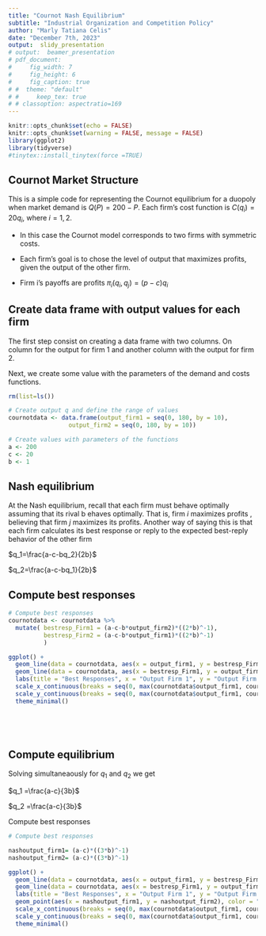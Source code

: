 ```yaml
---
title: "Cournot Nash Equilibrium"
subtitle: "Industrial Organization and Competition Policy"
author: "Marly Tatiana Celis"
date: "December 7th, 2023"
output:  slidy_presentation 
# output:  beamer_presentation
# pdf_document:
#     fig_width: 7
#     fig_height: 6
#     fig_caption: true
# #  theme: "default"
# #     keep_tex: true
# # classoption: aspectratio=169    
---
```


```r
knitr::opts_chunk$set(echo = FALSE)
knitr::opts_chunk$set(warning = FALSE, message = FALSE) 
library(ggplot2)
library(tidyverse)
#tinytex::install_tinytex(force =TRUE)
```


## Cournot Market Structure

This is a simple code for representing the Cournot equilibrium for a duopoly when market demand is $Q(P)=200-P$.
Each firm’s cost function is $C(q_i )=20q_i$, where $i=1,2$. 

- In this case the Cournot model corresponds to two firms with symmetric costs.

- Each firm's goal is to chose the level of output that maximizes profits, given the output of the other firm.

- Firm i's payoffs are profits $\pi_i(q_i,q_j)=(p-c)q_i$


## Create data frame with output values for each firm

The first step consist on creating a data frame with two columns. On column for the output for firm 1 and another column with the output for firm 2.

Next, we create some value with the parameters of the demand and costs functions. 
```r
rm(list=ls())

# Create output q and define the range of values
cournotdata <- data.frame(output_firm1 = seq(0, 180, by = 10),
                 output_firm2 = seq(0, 180, by = 10))

# Create values with parameters of the functions 
a <- 200
c <- 20
b <- 1


```

## Nash equilibrium

At the Nash equilibrium, recall that each firm must behave optimally assuming that its rival b ehaves optimally. That is, firm $i$ maximizes profits , believing that firm $j$ maximizes its profits. Another way of saying this is that each firm calculates its best response or reply to the
expected best-reply behavior of the other firm

$q_1=\frac{a-c-bq_2}{2b}$ 

$q_2=\frac{a-c-bq_1}{2b}$ 

## Compute best responses

```r

# Compute best responses
cournotdata <- cournotdata %>% 
  mutate( bestresp_Firm1 = (a-c-b*output_firm2)*((2*b)^-1),
          bestresp_Firm2 = (a-c-b*output_firm1)*((2*b)^-1)
          )

ggplot() +
  geom_line(data = cournotdata, aes(x = output_firm1, y = bestresp_Firm2), color = "blue", size = 1.5) +
  geom_line(data = cournotdata, aes(x = bestresp_Firm1, y = output_firm2), color = "red", size = 1.5) +
  labs(title = "Best Responses", x = "Output Firm 1", y = "Output Firm 2") +
  scale_x_continuous(breaks = seq(0, max(cournotdata$output_firm1, cournotdata$bestresp_Firm1), by = 20)) +
  scale_y_continuous(breaks = seq(0, max(cournotdata$output_firm1, cournotdata$bestresp_Firm1), by = 20)) +
  theme_minimal()


  
  
```


## Compute equilibrium


Solving simultaneaously for $q_1$ and $q_2$ we get 

$q_1 =\frac{a-c}{3b}$ 

$q_2 =\frac{a-c}{3b}$ 

Compute best responses

```r

# Compute best responses

nashoutput_firm1= (a-c)*((3*b)^-1)
nashoutput_firm2= (a-c)*((3*b)^-1)

ggplot() +
  geom_line(data = cournotdata, aes(x = output_firm1, y = bestresp_Firm2), color = "blue", size = 1.5) +
  geom_line(data = cournotdata, aes(x = bestresp_Firm1, y = output_firm2), color = "red", size = 1.5) +
  labs(title = "Best Responses", x = "Output Firm 1", y = "Output Firm 2") +
  geom_point(aes(x = nashoutput_firm1, y = nashoutput_firm2), color = "green", size = 3) +  # Add the single point
  scale_x_continuous(breaks = seq(0, max(cournotdata$output_firm1, cournotdata$bestresp_Firm1), by = 20)) +
  scale_y_continuous(breaks = seq(0, max(cournotdata$output_firm1, cournotdata$bestresp_Firm1), by = 20)) +
  theme_minimal()


  
  
```

